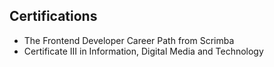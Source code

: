 ## Certifications

- <span>The Frontend Developer Career Path</span> from Scrimba
- <span>Certificate III</span> in Information, Digital Media and Technology
